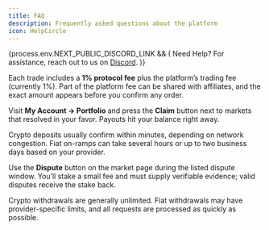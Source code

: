 ```yaml
---
title: FAQ
description: Frequently asked questions about the platform
icon: HelpCircle
---
```



{process.env.NEXT_PUBLIC_DISCORD_LINK && (
<Callout>
  Need Help? For assistance, reach out to us on <a href={process.env.NEXT_PUBLIC_DISCORD_LINK} target="_blank">Discord</a>.
</Callout>
)}

<Accordions type="single" collapsible>
  <Accordion title="What fees do I pay when I trade?" value="fees">
    <p>
      Each trade includes a <strong>1% protocol fee</strong> plus the platform’s
      trading fee (currently 1%). Part of the platform fee can be shared with
      affiliates, and the exact amount appears before you confirm any order.
    </p>
  </Accordion>
  <Accordion title="How do I claim my winnings?" value="claim">
    <p>
      Visit <strong>My Account → Portfolio</strong> and press the
      <strong>Claim</strong> button next to markets that resolved in your favor.
      Payouts hit your balance right away.
    </p>
  </Accordion>
  <Accordion title="How long do deposits take?" value="deposit">
    <p>
      Crypto deposits usually confirm within minutes, depending on network
      congestion. Fiat on-ramps can take several hours or up to two business days
      based on your provider.
    </p>
  </Accordion>
  <Accordion title="What if I disagree with a market resolution?" value="dispute">
    <p>
      Use the <strong>Dispute</strong> button on the market page during the listed
      dispute window. You’ll stake a small fee and must supply verifiable
      evidence; valid disputes receive the stake back.
    </p>
  </Accordion>
  <Accordion title="Are there withdrawal limits?" value="withdraw">
    <p>
      Crypto withdrawals are generally unlimited. Fiat withdrawals may have
      provider-specific limits, and all requests are processed as quickly as
      possible.
    </p>
  </Accordion>
</Accordions>
